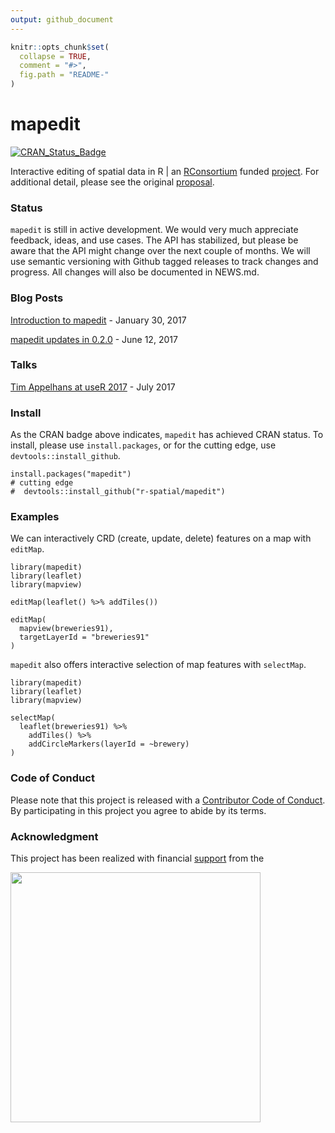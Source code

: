 ```yaml
---
output: github_document
---
```


<!-- README.md is generated from README.Rmd. Please edit that file -->

```r
knitr::opts_chunk$set(
  collapse = TRUE,
  comment = "#>",
  fig.path = "README-"
)
```

# mapedit

[![CRAN_Status_Badge](http://www.r-pkg.org/badges/version/mapedit)](https://cran.r-project.org/package=mapedit)

Interactive editing of spatial data in R | an [RConsortium](https://www.r-consortium.org/) funded [project](https://www.r-consortium.org/projects/awarded-projects).  For additional detail, please see the original [proposal](https://github.com/environmentalinformatics-marburg/mapview_toolchain/blob/master/mapview_interactive_data_manipulation.Rmd).

### Status

`mapedit` is still in active development.  We would very much appreciate feedback, ideas, and use cases.  The API has stabilized, but please be aware that the API might change over the next couple of months.  We will use semantic versioning with Github tagged releases to track changes and progress.  All changes will also be documented in NEWS.md.

### Blog Posts

[Introduction to mapedit](http://r-spatial.org/r/2017/01/30/mapedit_intro.html) - January 30, 2017


[mapedit updates in 0.2.0](http://r-spatial.org/r/2017/06/09/mapedit_0-2-0.html) - June 12, 2017

### Talks

[Tim Appelhans at useR 2017](https://channel9.msdn.com/events/useR-international-R-User-conferences/useR-International-R-User-2017-Conference/mapedit-interactive-manipulation-of-spatial-objects?term=tim%20appelhans) -  July 2017

### Install

As the CRAN badge above indicates, `mapedit` has achieved CRAN status.  To install, please use `install.packages`, or for the cutting edge, use `devtools::install_github`.

```
install.packages("mapedit")
# cutting edge
#  devtools::install_github("r-spatial/mapedit")
```

### Examples

We can interactively CRD (create, update, delete) features on a map with `editMap`.

```
library(mapedit)
library(leaflet)
library(mapview)

editMap(leaflet() %>% addTiles())

editMap(
  mapview(breweries91),
  targetLayerId = "breweries91"
)
```

`mapedit` also offers interactive selection of map features with `selectMap`.

```
library(mapedit)
library(leaflet)
library(mapview)

selectMap(
  leaflet(breweries91) %>%
    addTiles() %>%
    addCircleMarkers(layerId = ~brewery)
)
```

### Code of Conduct

Please note that this project is released with a [Contributor Code of Conduct](CONDUCT.md). By participating in this project you agree to abide by its terms.


### Acknowledgment

This project has been realized with financial [support](https://www.r-consortium.org/projects) from the

<a href="https://www.r-consortium.org/projects/awarded-projects">
<img src="http://pebesma.staff.ifgi.de/RConsortium_Horizontal_Pantone.png" width="400">
</a>
